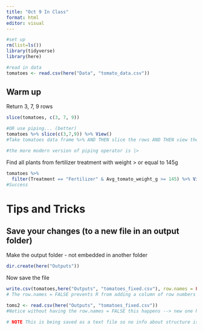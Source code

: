 ```yaml
---
title: "Oct 9 In Class"
format: html
editor: visual
---
```


```r
#set up
rm(list=ls())
library(tidyverse)
library(here)
```

```r
#read in data
tomatoes <- read.csv(here("Data", "tomato_data.csv"))
```

## Warm up

Return 3, 7, 9 rows

```r
slice(tomatoes, c(3, 7, 9))

#OR use piping... (better)
tomatoes %>% slice(c(3,7,9)) %>% View()
#Take tomatoes data frame %>% AND THEN slice the rows AND THEN view the results of this (but doesn't make a new object)

#the more modern version of piping operator is |>
```

Find all plants from fertilizer treatment with weight \> or equal to 145g

```r
tomatoes %>%
  filter(Treatment == "Fertilizer" & Avg_tomato_weight_g >= 145) %>% View()
#Success

```

# Tips and Tricks

## Save your changes (to a new file in an output folder) 

Make the output folder - not embedded in another folder

```r
dir.create(here("Outputs"))
```

Now save the file

```r
write.csv(tomatoes,here("Outputs", "tomatoes_fixed.csv"), row.names = FALSE) #saving the current version as this name
# The row.names = FALSE prevents R from adding a column of row numbers to the output file
```

```r
toms2 <- read.csv(here("Outputs", "tomatoes_fixed.csv"))
#Notice without having the row.names = FALSE this happens --> new one has 6 variables and has a new column called "X" 

# NOTE This is being saved as a text file so no info about structure is saved (data types not saved as it was before)
```
